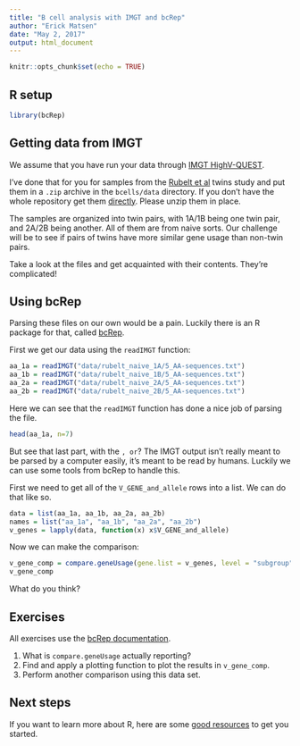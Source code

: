 ```yaml
---
title: "B cell analysis with IMGT and bcRep"
author: "Erick Matsen"
date: "May 2, 2017"
output: html_document
---
```


```r
knitr::opts_chunk$set(echo = TRUE)
```

## R setup

```r
library(bcRep)
```

## Getting data from IMGT

We assume that you have run your data through [IMGT HighV-QUEST](http://imgt.org/HighV-QUEST/login.action).

I've done that for you for samples from the [Rubelt et al](https://www.nature.com/articles/ncomms11112) twins study and put them in a `.zip` archive in the `bcells/data` directory.
If you don't have the whole repository get them [directly](https://github.com/blab/mitii/blob/master/bcells/data/rubelt.zip).
Please unzip them in place.

The samples are organized into twin pairs, with 1A/1B being one twin pair, and 2A/2B being another.
All of them are from naive sorts.
Our challenge will be to see if pairs of twins have more similar gene usage than non-twin pairs.

Take a look at the files and get acquainted with their contents.
They're complicated!


## Using bcRep

Parsing these files on our own would be a pain.
Luckily there is an R package for that, called [bcRep](https://cran.r-project.org/web/packages/bcRep).

First we get our data using the `readIMGT` function:

```r
aa_1a = readIMGT("data/rubelt_naive_1A/5_AA-sequences.txt")
aa_1b = readIMGT("data/rubelt_naive_1B/5_AA-sequences.txt")
aa_2a = readIMGT("data/rubelt_naive_2A/5_AA-sequences.txt")
aa_2b = readIMGT("data/rubelt_naive_2B/5_AA-sequences.txt")
```

Here we can see that the `readIMGT` function has done a nice job of parsing the file.
```r
head(aa_1a, n=7)
```
But see that last part, with the `, or`?
The IMGT output isn't really meant to be parsed by a computer easily, it's meant to be read by humans.
Luckily we can use some tools from bcRep to handle this.

First we need to get all of the `V_GENE_and_allele` rows into a list.
We can do that like so.
```r
data = list(aa_1a, aa_1b, aa_2a, aa_2b)
names = list("aa_1a", "aa_1b", "aa_2a", "aa_2b")
v_genes = lapply(data, function(x) x$V_GENE_and_allele)
```

Now we can make the comparison:
```r
v_gene_comp = compare.geneUsage(gene.list = v_genes, level = "subgroup", names = names)
v_gene_comp
```
What do you think?

## Exercises

All exercises use the [bcRep documentation](https://cran.r-project.org/web/packages/bcRep/).

1. What is `compare.geneUsage` actually reporting?
2. Find and apply a plotting function to plot the results in `v_gene_comp`.
3. Perform another comparison using this data set.

## Next steps

If you want to learn more about R, here are some [good resources](https://www.rstudio.com/online-learning/#R) to get you started.
